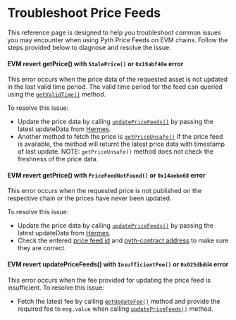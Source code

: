 # Troubleshoot Price Feeds

This reference page is designed to help you troubleshoot common issues you may encounter when using Pyth Price Feeds on EVM chains.
Follow the steps provided below to diagnose and resolve the issue.

#### EVM revert getPrice() with `StalePrice()` or `0x19abf40e` error

This error occurs when the price data of the requested asset is not updated in the last valid time period.
The valid time period for the feed can queried using the [`getValidTime()`](https://github.com/pyth-network/pyth-crosschain/blob/main/target_chains/ethereum/sdk/solidity/AbstractPyth.sol#L22) method.

To resolve this issue:

- Update the price data by calling [`updatePriceFeeds()`]("https://github.com/pyth-network/pyth-crosschain/blob/main/target_chains/ethereum/sdk/solidity/AbstractPyth.sol#L88")
  by passing the latest updateData from [Hermes](https://hermes.pyth.network/docs/#/rest/latest_vaas).
- Another method to fetch the price is [`getPriceUnsafe()`](https://github.com/pyth-network/pyth-crosschain/blob/main/target_chains/ethereum/sdk/solidity/AbstractPyth.sol#L41)
  If the price feed is available, the method will returnt the latest price data with timestamp of last update.
  NOTE: `getPriceUnsafe()` method does not check the freshness of the price data.

#### EVM revert getPrice() with `PriceFeedNotFound()` or `0x14aebe68` error

This error occurs when the requested price is not published on the respective chain or the prices have never been updated.

To resolve this issue:

- Update the price data by calling [`updatePriceFeeds()`]("https://github.com/pyth-network/pyth-crosschain/blob/main/target_chains/ethereum/sdk/solidity/IPyth.sol#L112")
  by passing the latest updateData from [Hermes](https://hermes.pyth.network/docs/#/rest/latest_vaas).
- Check the entered [price feed id](https://pyth.network/developers/price-feed-ids) and [pyth-contract address](https://docs.pyth.network/price-feeds/contract-addresses/evm) to make sure they are correct.

#### EVM revert updatePriceFeeds() with `InsufficientFee()` or `0x025dbdd4` error

This error occurs when the fee provided for updating the price feed is insufficient.
To resolve this issue:

- Fetch the latest fee by calling [`getUpdateFee()`](https://github.com/pyth-network/pyth-crosschain/blob/main/target_chains/ethereum/sdk/solidity/IPyth.sol#L112) method and
  provide the required fee to `msg.value` when calling [`updatePriceFeeds()`](https://github.com/pyth-network/pyth-crosschain/blob/main/target_chains/ethereum/sdk/solidity/IPyth.sol#L112) method.

